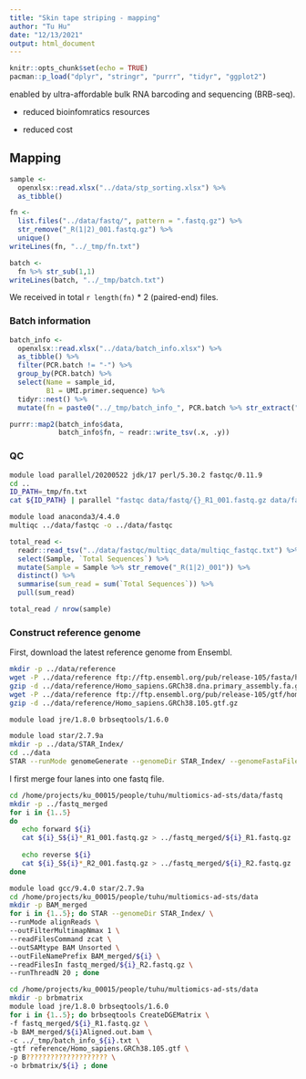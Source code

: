 ```yaml
---
title: "Skin tape striping - mapping"
author: "Tu Hu"
date: "12/13/2021"
output: html_document
---
```


```r
knitr::opts_chunk$set(echo = TRUE)
pacman::p_load("dplyr", "stringr", "purrr", "tidyr", "ggplot2")
```

enabled by ultra-affordable bulk RNA barcoding and sequencing (BRB-seq).

- reduced bioinfomratics resources

- reduced cost

## Mapping

```r
sample <-
  openxlsx::read.xlsx("../data/stp_sorting.xlsx") %>% 
  as_tibble()

fn <- 
  list.files("../data/fastq/", pattern = ".fastq.gz") %>% 
  str_remove("_R(1|2)_001.fastq.gz") %>% 
  unique()
writeLines(fn, "../_tmp/fn.txt")

batch <-
  fn %>% str_sub(1,1)
writeLines(batch, "../_tmp/batch.txt")  
```

We received in total `r length(fn)` * 2 (paired-end) files.

### Batch information
```r
batch_info <- 
  openxlsx::read.xlsx("../data/batch_info.xlsx") %>% 
  as_tibble() %>% 
  filter(PCR.batch != "-") %>% 
  group_by(PCR.batch) %>% 
  select(Name = sample_id, 
         B1 = UMI.primer.sequence) %>% 
  tidyr::nest() %>% 
  mutate(fn = paste0("../_tmp/batch_info_", PCR.batch %>% str_extract("\\d{1}"), ".txt"))

purrr::map2(batch_info$data,
            batch_info$fn, ~ readr::write_tsv(.x, .y))
```


### QC

```bash
module load parallel/20200522 jdk/17 perl/5.30.2 fastqc/0.11.9
cd ..
ID_PATH=_tmp/fn.txt
cat ${ID_PATH} | parallel "fastqc data/fastq/{}_R1_001.fastq.gz data/fastq/{}_R2_001.fastq.gz -o data/fastqc"

```

```bash
module load anaconda3/4.4.0
multiqc ../data/fastqc -o ../data/fastqc
```

```r
total_read <- 
  readr::read_tsv("../data/fastqc/multiqc_data/multiqc_fastqc.txt") %>% 
  select(Sample, `Total Sequences`) %>% 
  mutate(Sample = Sample %>% str_remove("_R(1|2)_001")) %>% 
  distinct() %>% 
  summarise(sum_read = sum(`Total Sequences`)) %>% 
  pull(sum_read)

total_read / nrow(sample)
```

### Construct reference genome

First, download the latest reference genome from Ensembl.

```bash
mkdir -p ../data/reference
wget -P ../data/reference ftp://ftp.ensembl.org/pub/release-105/fasta/homo_sapiens/dna/Homo_sapiens.GRCh38.dna.primary_assembly.fa.gz
gzip -d ../data/reference/Homo_sapiens.GRCh38.dna.primary_assembly.fa.gz
wget -P ../data/reference ftp://ftp.ensembl.org/pub/release-105/gtf/homo_sapiens/Homo_sapiens.GRCh38.105.gtf.gz
gzip -d ../data/reference/Homo_sapiens.GRCh38.105.gtf.gz
```

```bash
module load jre/1.8.0 brbseqtools/1.6.0
```

```bash
module load star/2.7.9a
mkdir -p ../data/STAR_Index/
cd ../data
STAR --runMode genomeGenerate --genomeDir STAR_Index/ --genomeFastaFiles reference/Homo_sapiens.GRCh38.dna.primary_assembly.fa --sjdbGTFfile reference/Homo_sapiens.GRCh38.105.gtf --runThreadN 30
```

I first merge four lanes into one fastq file.

```bash
cd /home/projects/ku_00015/people/tuhu/multiomics-ad-sts/data/fastq
mkdir -p ../fastq_merged
for i in {1..5}
do
   echo forward ${i}
   cat ${i}_S${i}*_R1_001.fastq.gz > ../fastq_merged/${i}_R1.fastq.gz
   
   echo reverse ${i}
   cat ${i}_S${i}*_R2_001.fastq.gz > ../fastq_merged/${i}_R2.fastq.gz
done
```

```bash
module load gcc/9.4.0 star/2.7.9a 
cd /home/projects/ku_00015/people/tuhu/multiomics-ad-sts/data
mkdir -p BAM_merged
for i in {1..5}; do STAR --genomeDir STAR_Index/ \
--runMode alignReads \
--outFilterMultimapNmax 1 \
--readFilesCommand zcat \
--outSAMtype BAM Unsorted \
--outFileNamePrefix BAM_merged/${i} \
--readFilesIn fastq_merged/${i}_R2.fastq.gz \
--runThreadN 20 ; done
```

```bash
cd /home/projects/ku_00015/people/tuhu/multiomics-ad-sts/data
mkdir -p brbmatrix
module load jre/1.8.0 brbseqtools/1.6.0 
for i in {1..5}; do brbseqtools CreateDGEMatrix \
-f fastq_merged/${i}_R1.fastq.gz \
-b BAM_merged/${i}Aligned.out.bam \
-c ../_tmp/batch_info_${i}.txt \
-gtf reference/Homo_sapiens.GRCh38.105.gtf \
-p B???????????????????? \
-o brbmatrix/${i} ; done
```



